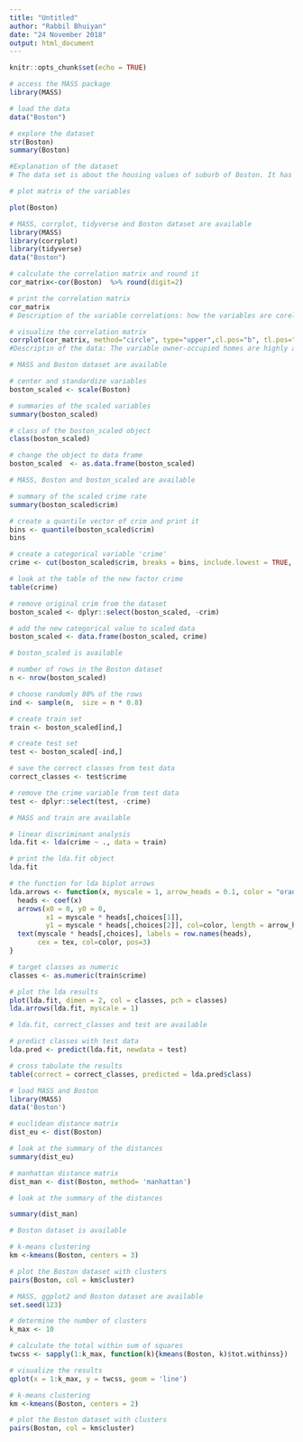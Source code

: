 ```yaml
---
title: "Untitled"
author: "Rabbil Bhuiyan"
date: "24 November 2018"
output: html_document
---
```


```r
knitr::opts_chunk$set(echo = TRUE)
```
```r
# access the MASS package
library(MASS)

# load the data
data("Boston")

# explore the dataset
str(Boston)
summary(Boston)

#Explanation of the dataset
# The data set is about the housing values of suburb of Boston. It has 506 observations and 14 variables.There is the pairwise comparsion between the variables of the dataset.

# plot matrix of the variables

plot(Boston)
```
```r
# MASS, corrplot, tidyverse and Boston dataset are available
library(MASS)
library(corrplot)
library(tidyverse)
data("Boston")

# calculate the correlation matrix and round it
cor_matrix<-cor(Boston)  %>% round(digit=2)

# print the correlation matrix
cor_matrix
# Description of the variable correlations: how the variables are corelated to each other are displayed in tabular form with two rounded digit. 

# visualize the correlation matrix
corrplot(cor_matrix, method="circle", type="upper",cl.pos="b", tl.pos="d",tl.cex= 0.6)
#Descriptin of the data: The variable owner-occupied homes are highly and positvely corelated and crime rate by town is negatrively highly corelated.
```
```r
# MASS and Boston dataset are available

# center and standardize variables
boston_scaled <- scale(Boston)

# summaries of the scaled variables
summary(boston_scaled)

# class of the boston_scaled object
class(boston_scaled)

# change the object to data frame
boston_scaled  <- as.data.frame(boston_scaled)
```

```r
# MASS, Boston and boston_scaled are available

# summary of the scaled crime rate
summary(boston_scaled$crim)

# create a quantile vector of crim and print it
bins <- quantile(boston_scaled$crim)
bins

# create a categorical variable 'crime'
crime <- cut(boston_scaled$crim, breaks = bins, include.lowest = TRUE, labels = c("low", "med_low", "med_high", "high"))

# look at the table of the new factor crime
table(crime)

# remove original crim from the dataset
boston_scaled <- dplyr::select(boston_scaled, -crim)

# add the new categorical value to scaled data
boston_scaled <- data.frame(boston_scaled, crime)

```

```r
# boston_scaled is available

# number of rows in the Boston dataset 
n <- nrow(boston_scaled)

# choose randomly 80% of the rows
ind <- sample(n,  size = n * 0.8)

# create train set
train <- boston_scaled[ind,]

# create test set 
test <- boston_scaled[-ind,]

# save the correct classes from test data
correct_classes <- test$crime

# remove the crime variable from test data
test <- dplyr::select(test, -crime)

```

```r
# MASS and train are available

# linear discriminant analysis
lda.fit <- lda(crime ~ ., data = train)

# print the lda.fit object
lda.fit

# the function for lda biplot arrows
lda.arrows <- function(x, myscale = 1, arrow_heads = 0.1, color = "orange", tex = 0.75, choices = c(1,2)){
  heads <- coef(x)
  arrows(x0 = 0, y0 = 0, 
         x1 = myscale * heads[,choices[1]], 
         y1 = myscale * heads[,choices[2]], col=color, length = arrow_heads)
  text(myscale * heads[,choices], labels = row.names(heads), 
       cex = tex, col=color, pos=3)
}

# target classes as numeric
classes <- as.numeric(train$crime)

# plot the lda results
plot(lda.fit, dimen = 2, col = classes, pch = classes)
lda.arrows(lda.fit, myscale = 1)

```

```r
# lda.fit, correct_classes and test are available

# predict classes with test data
lda.pred <- predict(lda.fit, newdata = test)

# cross tabulate the results
table(correct = correct_classes, predicted = lda.pred$class)
```

```r
# load MASS and Boston
library(MASS)
data('Boston')

# euclidean distance matrix
dist_eu <- dist(Boston)

# look at the summary of the distances
summary(dist_eu)

# manhattan distance matrix
dist_man <- dist(Boston, method= 'manhattan')

# look at the summary of the distances

summary(dist_man)
```

```r
# Boston dataset is available

# k-means clustering
km <-kmeans(Boston, centers = 3)

# plot the Boston dataset with clusters
pairs(Boston, col = km$cluster)
```

```r
# MASS, ggplot2 and Boston dataset are available
set.seed(123)

# determine the number of clusters
k_max <- 10

# calculate the total within sum of squares
twcss <- sapply(1:k_max, function(k){kmeans(Boston, k)$tot.withinss})

# visualize the results
qplot(x = 1:k_max, y = twcss, geom = 'line')

# k-means clustering
km <-kmeans(Boston, centers = 2)

# plot the Boston dataset with clusters
pairs(Boston, col = km$cluster)
```



